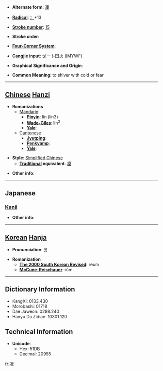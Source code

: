 * '''Alternate form''': [[凜]]

* '''[[Wiktionary:Chinese radical index| Radical]]''': [[Wiktionary:Chinese radical index 冫|冫]]+13

* '''[[Wiktionary:Chinese total strokes index|Stroke number]]''': [[Wiktionary:Chinese total strokes index 15|15]]

* '''Stroke order''': 

* '''[[Wiktionary:Chinese four corner index|Four-Corner System]]''': 

* '''[[Wiktionary:Chinese Cangjie index|Cangjie input]]''': 戈一卜田火 (IMYWF)

* '''Graphical Significance and Origin''': 

* '''Common Meaning''': to shiver with cold or fear

----

== [[Chinese]] [[Hanzi]] ==

* '''Romanizations'''
** [[Mandarin]]
*** '''[[Pinyin]]''': lǐn (lin3)
*** '''[[Wade-Giles]]''': lin<sup>3</sup>
*** '''[[Yale]]''': 
**[[Cantonese]]
***'''[[Jyutping]]''':
***'''[[Penkyamp]]''': 
***'''[[Yale]]''': 

* '''Style''': [[Simplified Chinese]] 
** '''[[Traditional Chinese|Traditional]] equivalent''': [[凜]]

* '''Other info''': 

----

==Japanese==
===[[Kanji]]===
{{kanji|on readings=[[りん]] (rin)|kun readings=[[さむい]] (samui), [[すさまじい]] (susamajii), [[おそれる]] (osoreru)}}

* '''Other info''':  

----

== [[Korean]] [[Hanja]] ==

* '''Pronunciation''': 름

* '''Romanization'''
** '''[[The 2000 South Korean Revised Romanization|The 2000 South Korean Revised]]''': reum
** '''[[McCune-Reischauer]]''': rŭm

----

== Dictionary Information ==

* KangXi: 0133.430
* Morobashi: 01718
* Dae Jaweon: 0298.240
* Hanyu Da Zidian: 10301.120

== Technical Information ==

* '''Unicode''':
** Hex: 51DB
** Decimal: 20955

[[fr:凛]]